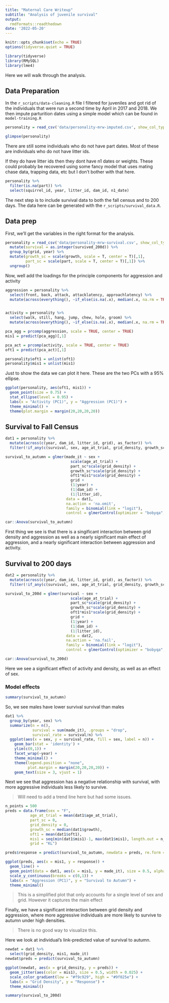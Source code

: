 ```yaml
---
title: "Maternal Care Writeup"
subtitle: "Analysis of juvenile survival"
output: 
  rmdformats::readthedown
date: '2022-05-20'
---
```


```r
knitr::opts_chunk$set(echo = TRUE)
options(tidyverse.quiet = TRUE)
```


```r
library(tidyverse)
library(RMySQL)
library(lme4)
```


Here we will walk through the analysis.

## Data Preparation

In the `r_scripts/data-cleaning.R` file I filtered for juveniles and got rid of the individuals that were run a second time by April in 2017 and 2018. We then impute parturition dates using a simple model which can be found in `model-training.R`


```r
personality = read_csv('data/personality-mrw-imputed.csv', show_col_types = F)

glimpse(personality)
```

There are still some individuals who do not have part dates. Most of these are individuals who do not have litter ids. 

If they do have litter ids then they dont have n1 dates or weights. These could probably be recovered using some fancy model that uses mating chase data, trapping data, etc but I don't bother with that here. 
```r
personality %>% 
  filter(is.na(part)) %>% 
  select(squirrel_id, year, litter_id, dam_id, n1_date)
```
The next step is to include survival data to both the fall census and to 200 days. The data here can be generated with the `r_scripts/survival_data.R`.


## Data prep

First, we'll get the variables in the right format for the analysis.

```r
personality = read_csv('data/personality-mrw-survival.csv', show_col_types = FALSE) %>% 
  mutate(survival = as.integer(survived_200d)) %>% 
  group_by(grid, year) %>% 
  mutate(growth_sc = scale(growth, scale = T, center = T)[,1],
         part_sc = scale(part, scale = T, center = T)[,1]) %>% 
  ungroup() 
```


Now, well add the loadings for the principle components for aggression and activity 

```r
aggression = personality %>% 
  select(front, back, attack, attacklatency, approachlatency) %>% 
  mutate(across(everything(), ~if_else(is.na(.x), median(.x, na.rm = TRUE), .x))) 


activity = personality %>% 
  select(walk, still, hang, jump, chew, hole, groom) %>% 
  mutate(across(everything(), ~if_else(is.na(.x), median(.x, na.rm = TRUE), .x)))

pca_agg = prcomp(aggression, scale = TRUE, center = TRUE)
mis1 = predict(pca_agg)[,1]

pca_act = prcomp(activity, scale = TRUE, center = TRUE)
oft1 = predict(pca_act)[,1]

personality$oft1 = unlist(oft1)
personality$mis1 = unlist(mis1)
```


Just to show the data we can plot it here. These are the two PCs with a 95% ellipse.

```r
ggplot(personality, aes(oft1, mis1)) +
  geom_point(size = 0.75) +
  stat_ellipse(level = 0.95) +
  labs(x = "Activity (PC1)", y = "Aggression (PC1)") +
  theme_minimal() +
  theme(plot.margin = margin(20,20,20,20))
```


## Survival to Fall Census

```r
dat1 = personality %>% 
  mutate(across(c(year, dam_id, litter_id, grid), as_factor)) %>%
  filter(!if_any(c(survival, sex, age_at_trial, grid_density, growth_sc, part_sc, oft1, mis1, grid, year, dam_id, litter_id), .fns = is.na))

survival_to_autumn = glmer(made_it ~ sex + 
                             scale(age_at_trial) + 
                             part_sc*scale(grid_density) +
                             growth_sc*scale(grid_density) + 
                             oft1*mis1*scale(grid_density) + 
                             grid +
                             (1|year) + 
                             (1|dam_id) + 
                             (1|litter_id), 
                           data = dat1,
                           na.action = 'na.omit',
                           family = binomial(link = "logit"),
                           control = glmerControl(optimizer = "bobyqa", optCtrl = list(maxfun = 1e8)))
```
  
```r
car::Anova(survival_to_autumn)
```

First thing we see is that there is a singificant interaction between grid density and aggression as well as a nearly significant main effect of aggression, and  a nearly significant interaction between aggression and activity.


## Survival to 200 days

```r
dat2 = personality %>% 
  mutate(across(c(year, dam_id, litter_id, grid), as_factor)) %>%
  filter(!if_any(c(survival, sex, age_at_trial, grid_density, growth_sc, part_sc, oft1, mis1, grid, year, dam_id, litter_id), .fns = is.na))

survival_to_200d = glmer(survival ~ sex + 
                             scale(age_at_trial) + 
                             part_sc*scale(grid_density) +
                             growth_sc*scale(grid_density) + 
                             oft1*mis1*scale(grid_density) + 
                             grid + 
                             (1|year) + 
                             (1|dam_id) + 
                             (1|litter_id), 
                           data = dat2,
                           na.action = 'na.fail',
                           family = binomial(link = "logit"),
                           control = glmerControl(optimizer = "bobyqa", optCtrl = list(maxfun = 1e8)))
```

```r
car::Anova(survival_to_200d)
```

Here we see a significant effect of activity and density, as well as an effect of sex. 


### Model effects

```r
summary(survival_to_autumn)
```

So, we see males have lower survival survival than males

```r
dat1 %>% 
  group_by(year, sex) %>% 
  summarize(n = n(),
            survival = sum(made_it), .groups = "drop",
            survival_rate = survival/n) %>% 
  ggplot(aes(x = sex, y = survival_rate, fill = sex, label = n)) +
    geom_bar(stat = 'identity') +
    ylim(c(0,1)) +
    facet_wrap(~year) +
    theme_minimal() +
    theme(legend.position = "none",
          plot.margin = margin(20,20,20,20)) +
    geom_text(size = 3, vjust = 1)
```

Next we see that aggression has a negative relationship with survival, with more aggressive individuals less likely to survive.


> Will need to add a trend line here but had some issues.


```r
n_points = 500
preds = data.frame(sex = "F",
           age_at_trial = mean(dat1$age_at_trial),
           part_sc = 0,
           grid_density = 0,
           growth_sc = median(dat1$growth),
           oft1 = mean(dat1$oft1),
           mis1 = seq(min(dat1$mis1)-1, max(dat1$mis1), length.out = n_points),
           grid = "KL")

preds$response = predict(survival_to_autumn, newdata = preds, re.form = NA, type = "response")

ggplot(preds, aes(x = mis1, y = response)) + 
  geom_line() +
  geom_point(data = dat1, aes(x = mis1, y = made_it), size = 0.5, alpha = 0.5) +
  scale_y_continuous(breaks = c(0,1)) +
  labs(x = "Aggression (PC1)", y = "Survival to Autumn") +
  theme_minimal()
```

> This is a simplified plot that only accounts for a single level of sex and grid. However it captures the main effect


Finally, we have a significant interaction between grid density and aggression, where more aggressive individuals are more likely to survive to autumn under high densities.

> There is no good way to visualize this.

Here we look at individual's link-predicted value of survival to autumn.

```r
newdat = dat1 %>% 
  select(grid_density, mis1, made_it)
newdat$preds = predict(survival_to_autumn)

ggplot(newdat, aes(x = grid_density, y = preds)) +
  geom_jitter(aes(color = mis1), size = 0.5, width = 0.025) +
  scale_color_gradient(low = "#f9c929", high = "#9f025e") +
  labs(x = "Grid Density", y = "Response") +
  theme_minimal() 
```

 
```r
summary(survival_to_200d)
```



